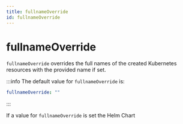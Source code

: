 ```yaml
---
title: fullnameOverride
id: fullnameOverride
---
```


# fullnameOverride

`fullnameOverride` overrides the full names of the created Kubernetes resources with the provided name if set.

:::info
The default value for `fullnameOverride` is:

```yaml
fullnameOverride: ""
```

:::

If a value for `fullnameOverride` is set the Helm Chart
